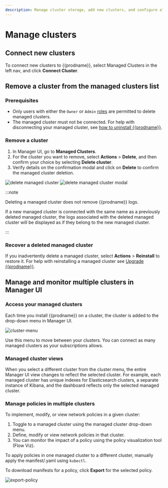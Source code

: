 ```yaml
---
description: Manage cluster storage, add new clusters, and configure alerts.
---
```


# Manage clusters

## Connect new clusters

To connect new clusters to {{prodname}}, select Managed Clusters in the left nav, and click **Connect Cluster**.

## Remove a cluster from the managed clusters list

### Prerequisites

- Only users with either the `Owner` or `Admin` [roles](../users/user-management.mdx) are permitted to delete managed clusters.
- The managed cluster must not be connected. For help with disconnecting your managed cluster, see [how to uninstall {{prodname}}](disconnect.mdx).

### Remove a cluster

1. In Manager UI, go to **Managed Clusters**.
1. For the cluster you want to remove, select **Actions** > **Delete**, and then confirm your choice by selecting **Delete cluster**.
1. Verify details on the confirmation modal and click on **Delete** to confirm the managed cluster deletion.

![delete managed cluster](/img/calico-cloud/managed-clusters-delete.png)
![delete managed cluster modal](/img/calico-cloud/managed-clusters-delete-step1.png)

:::note

Deleting a managed cluster does not remove {{prodname}} logs.

If a new managed cluster is connected with the same name as a previously deleted managed cluster, the logs associated with the deleted managed cluster will be displayed as if they belong to the new managed cluster.

:::

### Recover a deleted managed cluster

If you inadvertently delete a managed cluster, select **Actions** > **Reinstall** to restore it. For help with reinstalling a managed cluster see [Upgrade {{prodname}}](../get-started/upgrade-cluster).

## Manage and monitor multiple clusters in Manager UI

### Access your managed clusters

Each time you install {{prodname}} on a cluster, the cluster is added to the drop-down menu in Manager UI.

![cluster-menu](/img/calico-cloud/cluster-menu.png)

Use this menu to move between your clusters. You can connect as many managed clusters as your subscriptions allows.

### Managed cluster views

When you select a different cluster from the cluster menu, the entire Manager UI view changes to reflect the selected cluster.
For example, each managed cluster has unique indexes for Elasticsearch clusters, a separate instance of Kibana, and the dashboard reflects only the selected managed cluster.

### Manage policies in multiple clusters

To implement, modify, or view network policies in a given cluster:

1. Toggle to a managed cluster using the managed cluster drop-down menu.
1. Define, modify or view network policies in that cluster.
1. You can monitor the impact of a policy using the policy visualization tool (Flow Viz).

To apply policies in one managed cluster to a different cluster, manually apply the manifest/.yaml using `kubectl`.

To download manifests for a policy, click **Export** for the selected policy.

![export-policy](/img/calico-cloud/export-policy.png)
